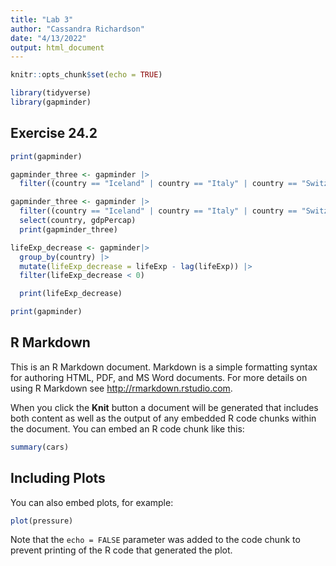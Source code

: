 ```yaml
---
title: "Lab 3"
author: "Cassandra Richardson"
date: "4/13/2022"
output: html_document
---
```


```r
knitr::opts_chunk$set(echo = TRUE)

library(tidyverse)
library(gapminder)
```
## Exercise 24.2
```r
print(gapminder)
```

```r
gapminder_three <- gapminder |> 
  filter((country == "Iceland" | country == "Italy" | country == "Switzerland") & year >= 1970, year < 1980)
```

```r
gapminder_three <- gapminder |> 
  filter((country == "Iceland" | country == "Italy" | country == "Switzerland") & year >= 1970, year < 1980) |>
  select(country, gdpPercap)
  print(gapminder_three)
```
```r
lifeExp_decrease <- gapminder|>
  group_by(country) |>
  mutate(lifeExp_decrease = lifeExp - lag(lifeExp)) |>
  filter(lifeExp_decrease < 0)

  print(lifeExp_decrease)
```
```r
print(gapminder)
```

## R Markdown

This is an R Markdown document. Markdown is a simple formatting syntax for authoring HTML, PDF, and MS Word documents. For more details on using R Markdown see <http://rmarkdown.rstudio.com>.

When you click the **Knit** button a document will be generated that includes both content as well as the output of any embedded R code chunks within the document. You can embed an R code chunk like this:

```r
summary(cars)
```

## Including Plots

You can also embed plots, for example:

```r
plot(pressure)
```

Note that the `echo = FALSE` parameter was added to the code chunk to prevent printing of the R code that generated the plot.
